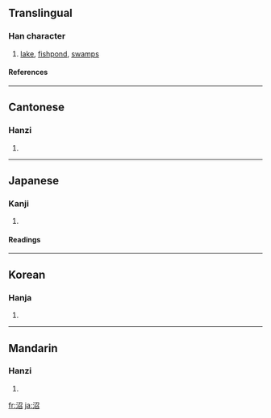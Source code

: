 ==Translingual==
===Han character===
{{Han char|rn=85|rad=水|as=05|sn=8|four=3716<sub>2</sub>|canj=水尸竹口 (ESHR)}}
# [[lake]], [[fishpond]], [[swamps]]
====References====
{{Han ref|kx=0614.090|dkj=17257|dj=1008.010|hdz=31597.050|uh=6CBC|ud=27836|bh=AA68|bd=43624}}

----
==Cantonese==
===Hanzi===
{{yue-hanzi|jyut=|y=jiu2}}
# {{defn|Cantonese}}

----
==Japanese==
===Kanji===
{{ja-kanji|grade=c|rs=水05}}
# {{defn|Japanese}} 
====Readings====
{{ja-readings|on=[[しょう]] (shō)|kun=[[ぬま]] (numa)}}

----
==Korean==
===Hanja===
{{ko-hanja|hangeul=소|eumhun=|rv=so|mr=so|y=so}}
# {{defn|Korean}}

----
==Mandarin==
===Hanzi===
{{cmn-hanzi|pin=[[gǔ]] ([[gu3]]), [[zhǎo]] ([[zhao3]])|wg=ku<sup>3</sup>, chao<sup>3</sup>}}
# {{defn|Mandarin}}

[[fr:沼]]
[[ja:沼]]